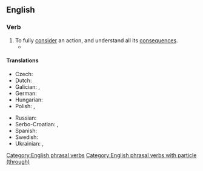 ==English==

===Verb===
{{en-verb|think<,,thought> through}}

# To fully [[consider]] an action, and understand all its [[consequence]]s.
#* {{quote-book|en|year=2020|author=Cory Doctorow|authorlink=Cory Doctorow|title=Attack Surface|publisher=Tor Books|isbn=9781250757524|text=The fact that North America was the epicenter of the cataclysm, though acknowledged, has profound implications for our understanding of the human past that archaeologists have never '''thought through'''—in part because the scale of the cataclysm is only now beginning to be fully mapped out.}}

====Translations====
{{trans-top|to fully consider an action}}
* Czech: {{t|cs|promyslet}}
* Dutch: {{t+|nl|doordenken}}
* Galician: {{t+|gl|cavilar}}, {{t+|gl|reflexionar}}
* German: {{t+|de|durchdenken}}
* Hungarian: {{t|hu|végiggondol}}
* Polish: {{t+|pl|przemyśliwać|impf}}, {{t+|pl|przemyśleć|pf}}
{{trans-mid}}
* Russian: {{t+|ru|проду́мывать}}
* Serbo-Croatian: {{t+|sh|promisliti}}, {{t+|sh|razmisliti}}
* Spanish: {{t+|es|cavilar}}
* Swedish: {{t|sv|tänka igenom}}
* Ukrainian: {{t|uk|проду́мати|pf}}, {{t|uk|проду́мувати|impf}}
{{trans-bottom}}

[[Category:English phrasal verbs]]
[[Category:English phrasal verbs with particle (through)]]